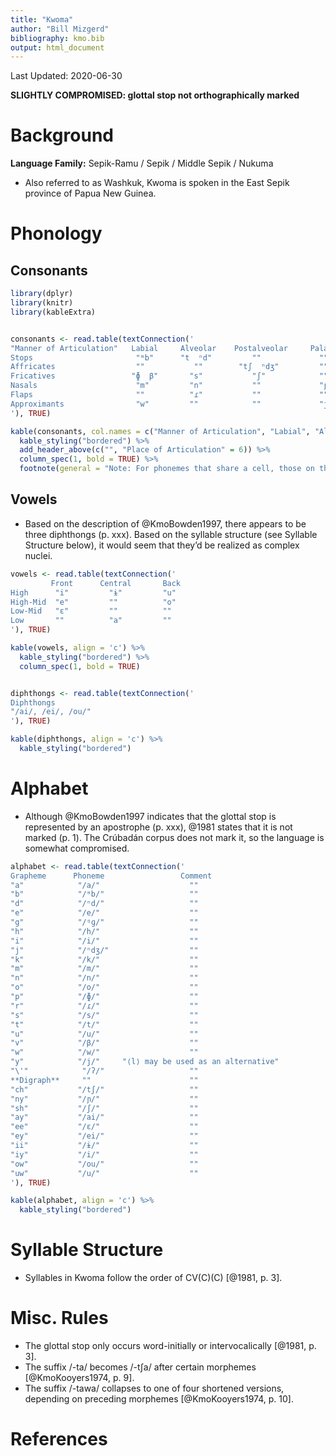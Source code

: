 ```yaml
---
title: "Kwoma"
author: "Bill Mizgerd"
bibliography: kmo.bib
output: html_document
---
```


Last Updated: 2020-06-30

**SLIGHTLY COMPROMISED: glottal stop not orthographically marked**

# Background

**Language Family:** Sepik-Ramu / Sepik / Middle Sepik / Nukuma

* Also referred to as Washkuk, Kwoma is spoken in the East Sepik province of Papua New Guinea.

# Phonology

## Consonants

```r

library(dplyr)
library(knitr)
library(kableExtra)


consonants <- read.table(textConnection('
"Manner of Articulation"   Labial     Alveolar    Postalveolar     Palatal     Velar     Glottal
Stops                       "ᵐb"      "t  ⁿd"         ""             ""       "k  ᵑɡ"      "ʔ"
Affricates                  ""           ""        "tʃ  ⁿdʒ"         ""         ""         ""
Fricatives                 "ɸ  β"       "s"           "ʃ"            ""         ""         "h"
Nasals                      "m"         "n"           ""             "ɲ"        ""         ""
Flaps                       ""          "ɾ"           ""             ""         ""         ""
Approximants                "w"         ""            ""             "j"        ""         ""
'), TRUE)

kable(consonants, col.names = c("Manner of Articulation", "Labial", "Alveolar", "Postalveolar", "Palatal", "Velar", "Glottal"), align = 'c') %>%
  kable_styling("bordered") %>%
  add_header_above(c("", "Place of Articulation" = 6)) %>%
  column_spec(1, bold = TRUE) %>%
  footnote(general = "Note: For phonemes that share a cell, those on the left are voiceless and those on the right are voiced. Phonemes that contain a diacritic (ᵐ), (ⁿ), or (ᵑ) are prenasalized.", general_title = "")
```

## Vowels

* Based on the description of @KmoBowden1997, there appears to be three diphthongs (p. xxx). Based on the syllable structure (see Syllable Structure below), it would seem that they'd be realized as complex nuclei.

```r

vowels <- read.table(textConnection('
         Front      Central       Back
High      "i"         "ɨ"         "u"
High-Mid  "e"         ""          "o"
Low-Mid   "ɛ"         ""          ""
Low       ""          "a"         ""
'), TRUE)

kable(vowels, align = 'c') %>%
  kable_styling("bordered") %>%
  column_spec(1, bold = TRUE)


diphthongs <- read.table(textConnection('
Diphthongs
"/ai/, /ei/, /ou/"
'), TRUE)

kable(diphthongs, align = 'c') %>%
  kable_styling("bordered")
```    

# Alphabet

* Although @KmoBowden1997 indicates that the glottal stop is represented by an apostrophe (p. xxx), @1981 states that it is not marked (p. 1). The Crúbadán corpus does not mark it, so the language is somewhat compromised.

```r

alphabet <- read.table(textConnection('
Grapheme      Phoneme                 Comment
"a"            "/a/"                    ""
"b"            "/ᵐb/"                   ""
"d"            "/ⁿd/"                   ""
"e"            "/e/"                    ""
"g"            "/ᵑɡ/"                   ""
"h"            "/h/"                    ""
"i"            "/i/"                    ""
"j"            "/ⁿdʒ/"                  ""
"k"            "/k/"                    ""
"m"            "/m/"                    ""
"n"            "/n/"                    ""
"o"            "/o/"                    ""
"p"            "/ɸ/"                    ""
"r"            "/ɾ/"                    ""
"s"            "/s/"                    ""
"t"            "/t/"                    ""
"u"            "/u/"                    ""
"v"            "/β/"                    ""
"w"            "/w/"                    ""
"y"            "/j/"     "⟨l⟩ may be used as an alternative"  
"\'"            "/ʔ/"                   ""
**Digraph**     ""                      ""
"ch"           "/tʃ/"                   ""
"ny"           "/ɲ/"                    ""
"sh"           "/ʃ/"                    ""
"ay"           "/ai/"                   ""
"ee"           "/ɛ/"                    ""
"ey"           "/ei/"                   ""
"ii"           "/ɨ/"                    ""
"iy"           "/i/"                    ""
"ow"           "/ou/"                   ""
"uw"           "/u/"                    ""
'), TRUE)

kable(alphabet, align = 'c') %>%
  kable_styling("bordered")
```

# Syllable Structure

* Syllables in Kwoma follow the order of CV(C)(C) [@1981, p. 3].

# Misc. Rules

* The glottal stop only occurs word-initially or intervocalically [@1981, p. 3].
* The suffix /-ta/ becomes /-tʃa/ after certain morphemes [@KmoKooyers1974, p. 9].
* The suffix /-tawa/ collapses to one of four shortened versions, depending on preceding morphemes [@KmoKooyers1974, p. 10].

# References
